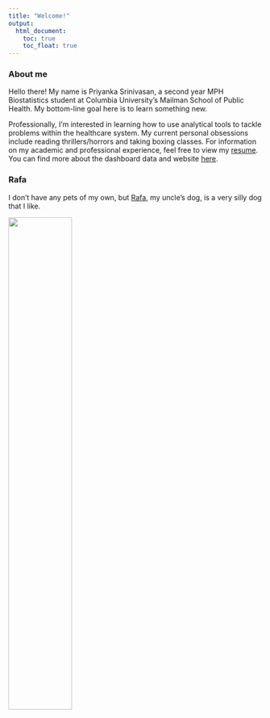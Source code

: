 ```yaml
---
title: "Welcome!"
output: 
  html_document:
    toc: true
    toc_float: true
---
```


### About me

Hello there! My name is Priyanka Srinivasan, a second year MPH Biostatistics student at Columbia University's Mailman School of Public Health. My bottom-line goal here is to learn something new.

Professionally, I'm interested in learning how to use analytical tools to tackle problems within the healthcare system. My current personal obsessions include reading thrillers/horrors and taking boxing classes. For information on my academic and professional experience, feel free to view my [resume](./resume.html). You can find more about the dashboard data and website [here](./about.html).

### Rafa

I don't have any pets of my own, but [Rafa](https://www.instagram.com/rafa._nadog/), my uncle's dog, is a very silly dog that I like.

<img src="images/rafa.png" style="width:50%">